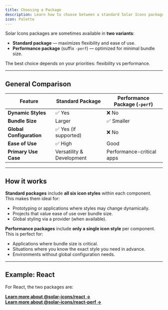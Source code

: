 ```yaml
---
title: Choosing a Package
description: Learn how to choose between a standard Solar Icons package and its performance-oriented version.
icon: Palette
---
```



Solar Icons packages are sometimes available in **two variants**:

- **Standard package** — maximizes flexibility and ease of use.
- **Performance package** (suffix `-perf`) — optimized for minimal bundle size.

The best choice depends on your priorities: flexibility vs performance.

---

## General Comparison

| Feature                  | Standard Package            | Performance Package (`-perf`) |
| ------------------------ | --------------------------- | ------------------------------ |
| **Dynamic Styles**       | ✅ Yes                      | ❌ No                          |
| **Bundle Size**          | Larger                      | ✅ Smaller                     |
| **Global Configuration** | ✅ Yes (if supported)        | ❌ No                          |
| **Ease of Use**          | ✅ High                     | Good                           |
| **Primary Use Case**     | Versatility & Development   | Performance-critical apps      |

---

## How it works

**Standard packages** include **all six icon styles** within each component.  
This makes them ideal for:

- Prototyping or applications where styles may change dynamically.
- Projects that value ease of use over bundle size.
- Global styling via a provider (when available).

**Performance packages** include **only a single icon style** per component.  
This is perfect for:

- Applications where bundle size is critical.
- Situations where you know the exact style you need in advance.
- Environments without global configuration needs.

---

## Example: React

For React, the two packages are:

<Card
    title="@solar-icons/react"
    description="The versatile choice — all styles available in each icon, with global configuration support."
/>

<Card
    title="@solar-icons/react-perf"
    description="The performance choice — each icon includes only one style, drastically reducing bundle size."
/>

[**Learn more about @solar-icons/react →**](/docs/packages/react)  
[**Learn more about @solar-icons/react-perf →**](/docs/packages/react-perf)
